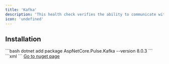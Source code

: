 ```yaml
---
title: 'Kafka'
description: 'This health check verifies the ability to communicate with Kafka'
icon: 'undefined'
---
```


## Installation

<Tabs>
  <Tab title=".NET CLI">
    ```bash
    dotnet add package AspNetCore.Pulse.Kafka --version 8.0.3
    ```
  </Tab>
  <Tab title="Package Reference">
    ```xml
    <PackageReference Include="AspNetCore.Pulse.Kafka" Version="8.0.3" />
    ```
  </Tab>
  <Tab title="Nuget">
    <a href="https://www.nuget.org/packages/AspNetCore.Pulse.Kafka/" target="_blank">Go to nuget page</a>
  </Tab>
</Tabs>



